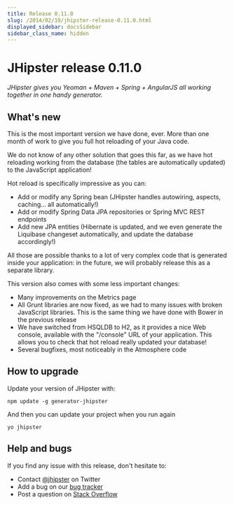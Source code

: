 ```yaml
---
title: Release 0.11.0
slug: /2014/02/19/jhipster-release-0.11.0.html
displayed_sidebar: docsSidebar
sidebar_class_name: hidden
---
```


JHipster release 0.11.0
==================

*JHipster gives you Yeoman + Maven + Spring + AngularJS all working together in one handy generator.*

What's new
----------

This is the most important version we have done, ever. More than one month of work to give you full hot reloading of your Java code.

We do not know of any other solution that goes this far, as we have hot reloading working from the database (the tables are automatically updated) to the JavaScript application!

Hot reload is specifically impressive as you can:

- Add or modify any Spring bean (JHipster handles autowiring, aspects, caching... all automatically!)
- Add or modify Spring Data JPA repositories or Spring MVC REST endpoints
- Add new JPA entities (Hibernate is updated, and we even generate the Liquibase changeset automatically, and update the database accordingly!)

All those are possible thanks to a lot of very complex code that is generated inside your application: in the future, we will probably release this as a separate library.

This version also comes with some less important changes:

- Many improvements on the Metrics page
- All Grunt libraries are now fixed, as we had to many issues with broken JavaScript libraries. This is the same thing we have done with Bower in the previous release
- We have switched from HSQLDB to H2, as it provides a nice Web console, available with the "/console" URL of your application. This allows you to check that hot reload really updated your database!
- Several bugfixes, most noticeably in the Atmosphere code

How to upgrade
------------

Update your version of JHipster with:

```
npm update -g generator-jhipster
```

And then you can update your project when you run again

```
yo jhipster
```

Help and bugs
--------------

If you find any issue with this release, don't hesitate to:

- Contact [@jhipster](https://twitter.com/jhipster) on Twitter
- Add a bug on our [bug tracker](https://github.com/jhipster/generator-jhipster/issues?state=open)
- Post a question on [Stack Overflow](http://stackoverflow.com/tags/jhipster/info)
